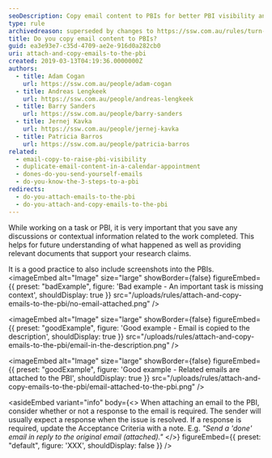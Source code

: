 ```yaml
---
seoDescription: Copy email content to PBIs for better PBI visibility and easier future reference.
type: rule
archivedreason: superseded by changes to https://ssw.com.au/rules/turn-emails-into-pbis
title: Do you copy email content to PBIs?
guid: ea3e93e7-c35d-4709-ae2e-916d0a282cb0
uri: attach-and-copy-emails-to-the-pbi
created: 2019-03-13T04:19:36.0000000Z
authors:
  - title: Adam Cogan
    url: https://ssw.com.au/people/adam-cogan
  - title: Andreas Lengkeek
    url: https://ssw.com.au/people/andreas-lengkeek
  - title: Barry Sanders
    url: https://ssw.com.au/people/barry-sanders
  - title: Jernej Kavka
    url: https://ssw.com.au/people/jernej-kavka
  - title: Patricia Barros
    url: https://ssw.com.au/people/patricia-barros
related:
  - email-copy-to-raise-pbi-visibility
  - duplicate-email-content-in-a-calendar-appointment
  - dones-do-you-send-yourself-emails
  - do-you-know-the-3-steps-to-a-pbi
redirects:
  - do-you-attach-emails-to-the-pbi
  - do-you-attach-and-copy-emails-to-the-pbi
---
```


While working on a task or PBI, it is very important that you save any discussions or contextual information related to the work completed. This helps for future understanding of what happened as well as providing relevant documents that support your research claims.

It is a good practice to also include screenshots into the PBIs.
<imageEmbed
  alt="Image"
  size="large"
  showBorder={false}
  figureEmbed={{
    preset: "badExample",
    figure: 'Bad example - An important task is missing context',
    shouldDisplay: true
  }}
  src="/uploads/rules/attach-and-copy-emails-to-the-pbi/no-email-attached.png"
/>

<imageEmbed
  alt="Image"
  size="large"
  showBorder={false}
  figureEmbed={{
    preset: "goodExample",
    figure: 'Good example - Email is copied to the description',
    shouldDisplay: true
  }}
  src="/uploads/rules/attach-and-copy-emails-to-the-pbi/email-in-the-description.png"
/>

<imageEmbed
  alt="Image"
  size="large"
  showBorder={false}
  figureEmbed={{
    preset: "goodExample",
    figure: 'Good example - Related emails are attached to the PBI',
    shouldDisplay: true
  }}
  src="/uploads/rules/attach-and-copy-emails-to-the-pbi/email-attached-to-the-pbi.png"
/>

<asideEmbed
  variant="info"
  body={<>
    When attaching an email to the PBI, consider whether or not a response to the email is required. The sender will usually expect a response when the issue is resolved. If a response is required, update the Acceptance Criteria with a note. E.g. _"Send a 'done' email in reply to the original email (attached)."_
  </>}
  figureEmbed={{
    preset: "default",
    figure: 'XXX',
    shouldDisplay: false
  }}
/>